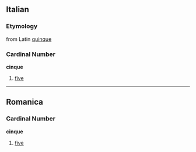 ==Italian==
===Etymology===
from Latin [[quinque]]

===Cardinal Number===
'''cinque'''

# [[five]]
----
==Romanica==
===Cardinal Number===
'''cinque'''

# [[five]]